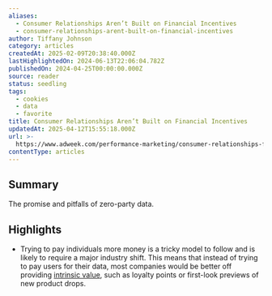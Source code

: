 ```yaml
---
aliases:
  - Consumer Relationships Aren’t Built on Financial Incentives
  - consumer-relationships-arent-built-on-financial-incentives
author: Tiffany Johnson
category: articles
createdAt: 2025-02-09T20:38:40.000Z
lastHighlightedOn: 2024-06-13T22:06:04.782Z
publishedOn: 2024-04-25T00:00:00.000Z
source: reader
status: seedling
tags:
  - cookies
  - data
  - favorite
title: Consumer Relationships Aren’t Built on Financial Incentives
updatedAt: 2025-04-12T15:55:18.000Z
url: >-
  https://www.adweek.com/performance-marketing/consumer-relationships-financial-incentives-zero-party-data/
contentType: articles
---
```

## Summary

The promise and pitfalls of zero-party data.

## Highlights

- Trying to pay individuals more money is a tricky model to follow and is likely to require a major industry shift. This means that instead of trying to pay users for their data, most companies would be better off providing [intrinsic value](https://www.adweek.com/brand-marketing/empowered-customers-are-driving-a-new-era-of-brand-meritocracy/), such as loyalty points or first-look previews of new product drops.
